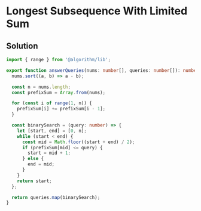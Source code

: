 # Longest Subsequence With Limited Sum

## Solution

```typescript filename="solution.ts" copy
import { range } from '@algorithm/lib';

export function answerQueries(nums: number[], queries: number[]): number[] {
  nums.sort((a, b) => a - b);

  const n = nums.length;
  const prefixSum = Array.from(nums);

  for (const i of range(1, n)) {
    prefixSum[i] += prefixSum[i - 1];
  }

  const binarySearch = (query: number) => {
    let [start, end] = [0, n];
    while (start < end) {
      const mid = Math.floor((start + end) / 2);
      if (prefixSum[mid] <= query) {
        start = mid + 1;
      } else {
        end = mid;
      }
    }
    return start;
  };

  return queries.map(binarySearch);
}
```
